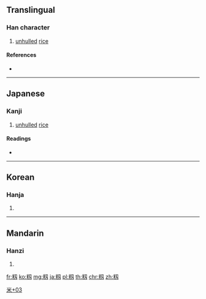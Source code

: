 {{character info/new}}
==Translingual==

===Han character===
{{Han char|rn=119|rad=米|as=03|sn=9|four=|canj=FDSHI|ids=⿰米刃}}

# [[unhulled]] [[rice]]

====References====
* {{Han ref|kx=0907.051|dkj=26853|dj=1332.180|hdz=53142.090|uh=7C7E|ud=31870}}

----

==Japanese==

===Kanji===
{{ja-kanji|grade=|rs=米03}}

# [[unhulled]] [[rice]]

====Readings====
* {{ja-readings|on=|kun=[[もみ]] (momi)}}

----

==Korean==

===Hanja===
{{ko-hanja|hangeul=[[인]]|eumhun=|rv=in|mr=in|y=in}}

# {{defn|lang=ko|sort=米03}}

----

==Mandarin==

===Hanzi===
{{cmn-hanzi|pin=[[ní]] ([[ni2]])|wg=ni<sup>2</sup>}}

# {{defn|lang=cmn|sort=米03}}

[[Category:Japanese-only CJKV Characters|米+03]]

[[fr:籾]]
[[ko:籾]]
[[mg:籾]]
[[ja:籾]]
[[pl:籾]]
[[th:籾]]
[[chr:籾]]
[[zh:籾]]